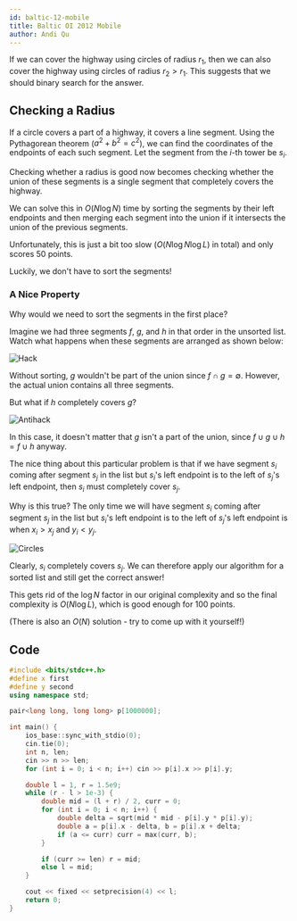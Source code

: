 ```yaml
---
id: baltic-12-mobile
title: Baltic OI 2012 Mobile
author: Andi Qu
---
```


If we can cover the highway using circles of radius $r_1$, then we can also cover the highway using circles of radius $r_2 > r_1$. This suggests that we should binary search for the answer.

## Checking a Radius

If a circle covers a part of a highway, it covers a line segment. Using the Pythagorean theorem ($a^2 + b^2 = c^2$), we can find the coordinates of the endpoints of each such segment. Let the segment from the $i$-th tower be $s_i$.

Checking whether a radius is good now becomes checking whether the union of these segments is a single segment that completely covers the highway.

We can solve this in $O(N \log N)$ time by sorting the segments by their left endpoints and then merging each segment into the union if it intersects the union of the previous segments.

Unfortunately, this is just a bit too slow ($O(N \log N \log L)$ in total) and only scores 50 points.

Luckily, we don't have to sort the segments!

### A Nice Property

Why would we need to sort the segments in the first place?

Imagine we had three segments $f$, $g$, and $h$ in that order in the unsorted list. Watch what happens when these segments are arranged as shown below:

![Hack](<Baltic 12-mobile/hack.png>)

Without sorting, $g$ wouldn't be part of the union since $f \cap g = \emptyset$. However, the actual union contains all three segments.

But what if $h$ completely covers $g$?

![Antihack](<Baltic 12-mobile/antihack.png>)

In this case, it doesn't matter that $g$ isn't a part of the union, since $f \cup g \cup h = f \cup h$ anyway.

The nice thing about this particular problem is that if we have segment $s_i$ coming after segment $s_j$ in the list but $s_i$'s left endpoint is to the left of $s_j$'s left endpoint, then $s_i$ must completely cover $s_j$.

Why is this true? The only time we will have segment $s_i$ coming after segment $s_j$ in the list but $s_i$'s left endpoint is to the left of $s_j$'s left endpoint is when $x_i > x_j$ and $y_i < y_j$.

![Circles](<Baltic 12-mobile/circles.png>)

Clearly, $s_i$ completely covers $s_j$. We can therefore apply our algorithm for a sorted list and still get the correct answer!

This gets rid of the $\log N$ factor in our original complexity and so the final complexity is $O(N \log L)$, which is good enough for 100 points.

(There is also an $O(N)$ solution - try to come up with it yourself!)

## Code

```cpp
#include <bits/stdc++.h>
#define x first
#define y second
using namespace std;

pair<long long, long long> p[1000000];

int main() {
    ios_base::sync_with_stdio(0);
    cin.tie(0);
    int n, len;
    cin >> n >> len;
    for (int i = 0; i < n; i++) cin >> p[i].x >> p[i].y;

    double l = 1, r = 1.5e9;
    while (r - l > 1e-3) {
        double mid = (l + r) / 2, curr = 0;
        for (int i = 0; i < n; i++) {
            double delta = sqrt(mid * mid - p[i].y * p[i].y);
            double a = p[i].x - delta, b = p[i].x + delta;
            if (a <= curr) curr = max(curr, b);
        }

        if (curr >= len) r = mid;
        else l = mid;
    }

    cout << fixed << setprecision(4) << l;
    return 0;
}
```

